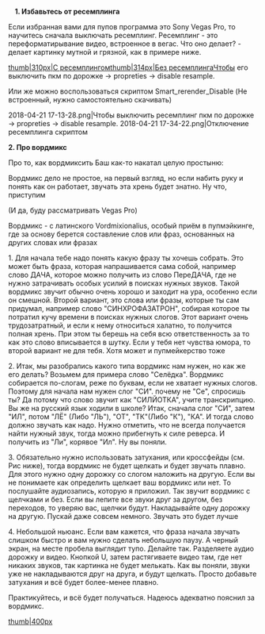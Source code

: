 
''' 
 
1. Избавьтесь от ресемплинга'''

Если избранная вами для пупов программа это Sony Vegas Pro, то научитесь сначала выключать ресемплинг. Ресемплинг - это переформатирывание видео, встроенное в вегас. Что оно делает? - делает картинку мутной и грязной, как в примере ниже. 
​​​​



[[Файл:Resample.jpg|thumb|310px|С ресемплингом]][[Файл:Without.jpg|thumb|314px|Без ресемплинга]]Чтобы его выключить пкм по дорожке -> propreties -> disable resample.

Или же можно воспользоваться скриптом Smart_rerender_Disable (Не встроенный, нужно самостоятельно скачивать)​​​​​







<gallery type="slideshow" widths="449" position="center">
2018-04-21 17-13-28.png|Чтобы выключить ресемплинг пкм по дорожке -> propreties -> disable resample.
2018-04-21 17-34-22.png|Отключение ресемплинга скриптом
</gallery>



'''2. Про вордмикс'''


Про то, как вордмиксить Баш как-то накатал целую простыню:


Вордмикс дело не простое, на первый взгляд, но если набить руку и понять как он работает, звучать эта хрень будет знатно. Ну что, приступим

(И да, буду рассматривать Vegas Pro)

Вордмикс - с латинского Vordmixionalius, особый приём в пупмэйкинге, где за основу берется составление слов или фраз, основанных на других словах или фразах

1. Для начала тебе надо понять какую фразу ты хочешь собрать. Это может быть фраза, которая напрашивается сама собой, например слово ДАЧА, которое можно получить из слово ПереДАЧА, где не нужно затрачивать особых усилий в поисках нужных звуков. Такой вордмикс звучит обычно очень хорошо и заходит на ура, особенно если он смешной. Второй вариант, это слова или фразы, которые ты сам придумал, например слово "СИНХРОФАЗАТРОН", собирая которое ты потратил кучу времени в поисках нужных слогов. Этот вариант очень трудозатратный, и если к нему относиться халатно, то получится полная хрень. При этом ты берешь на себя всю ответственность за то как это слово вписывается в шутку. Если у тебя нет чувства юмора, то второй вариант не для тебя. Хотя может и пупмейкерство тоже

2. Итак, мы разобрались какого типа вордмикс нам нужен, но как же его делать? Возьмем для примера слово "Селёдка". Вордмикс собирается по-слогам, реже по буквам, если не хватает нужных слогов. Поэтому для начала нам нужен слог "СИ". почему не "Се", спросишь ты? Да потому что слово звучит как "СИЛЙОТКА", учите транскрипцию. Вы же на русский язык ходили в школе? Итак, сначала слог "СИ", затем "ИЛ", потом "ЛЁ" (Либо "ЛЬ"), "ОТ", "ТК"(Либо "К"), "КА". И тогда слово должно звучать как надо. Нужно отметить, что не всегда получается найти нужный звук, тогда можно прибегнуть к силе реверса. И получить из "Ли", корявое "Ил". Ну вы поняли.

3. Обязательно нужно использовать затухания, или кроссфейды (см. Рис ниже), тогда вордмикс не будет щелкать и будет звучать плавно. Для этого нужно одну дорожку со слогом наложить на другую. Если вы не понимаете как определить щелкает ваш вордмикс или нет. То послушайте аудиозапись, которую я приложил. Так звучит вордмикс с щелчками и без. Если вы лепите все звуки друг за другом, без переходов, то уверяю вас, щелчки будут. Накладывайте одну дорожку на другую. Пускай даже совсем немного. Звучать это будет лучше

4. Небольшой ньюанс. Если вам кажется, что фраза начала звучать слишком быстро и вам нужно сделать небольшую паузу. А черный экран, на месте пробела выглядит тупо. Делайте так. Разделяете аудио дорожку и видео. Кнопкой U, затем растягиваете видео там, где нет никаких звуков, так картинка не будет мелькать. Как вы поняли, звуки уже не накладываются друг на друга, и будут щелкать. Просто добавьте затухания и всё будет более-менее плавно.

Практикуйтесь, и всё будет получаться. Надеюсь адекватно пояснил за вордмикс.

[[Файл:4zTJ5J6By0c.jpg|thumb|400px]]